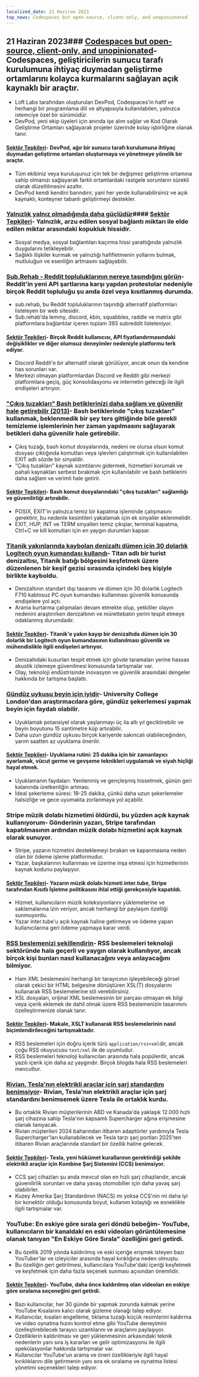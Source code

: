 ```yaml
---
localized_date: 21 Haziran 2023
top_news: Codespaces but open-source, client-only, and unopinionated
---
```




<CallToAction />

<Steps>

## 21 Haziran 2023### [Codespaces but open-source, client-only, and unopinionated](https://devpod.sh/)- Codespaces, geliştiricilerin sunucu tarafı kurulumuna ihtiyaç duymadan geliştirme ortamlarını kolayca kurmalarını sağlayan açık kaynaklı bir araçtır.

- Loft Labs tarafından oluşturulan DevPod, Codespaces'in hafif ve herhangi bir programlama dili ve altyapısıyla kullanılabilen, yalnızca istemciye özel bir sürümüdür.
- DevPod, yeni ekip üyeleri için anında işe alım sağlar ve Kod Olarak Geliştirme Ortamları sağlayarak projeler üzerinde kolay işbirliğine olanak tanır.

#### [Sektör Tepkileri](http://news.ycombinator.com/item?id=36407477)- DevPod, ağır bir sunucu tarafı kurulumuna ihtiyaç duymadan geliştirme ortamları oluşturmaya ve yönetmeye yönelik bir araçtır.

- Tüm ekibiniz veya kuruluşunuz için tek bir değişmez geliştirme ortamına sahip olmanızı sağlayarak farklı ortamlardaki rastgele sorunların sürekli olarak düzeltilmesini azaltır.
- DevPod kendi kendini barındırır, yani her yerde kullanabilirsiniz ve açık kaynaklı, konteyner tabanlı geliştirmeyi destekler.

### [Yalnızlık yalnız olmadığında daha güçlüdür](https://pubmed.ncbi.nlm.nih.gov/37293324/)#### [Sektör Tepkileri](http://news.ycombinator.com/item?id=36403280)- Yalnızlık, arzu edilen sosyal bağlantı miktarı ile elde edilen miktar arasındaki kopukluk hissidir.

- Sosyal medya, sosyal bağlantıları kaçırma hissi yarattığında yalnızlık duygularını tetikleyebilir.
- Sağlıklı ilişkiler kurmak ve yalnızlığı hafifletmenin yollarını bulmak, mutluluğun ve esenliğin artmasını sağlayabilir.

### [Sub.Rehab - Reddit topluluklarının nereye taşındığını görün](https://sub.rehab/)- Reddit'in yeni API şartlarına karşı yapılan protestolar nedeniyle birçok Reddit topluluğu şu anda özel veya kısıtlanmış durumda.

- sub.rehab, bu Reddit topluluklarının taşındığı alternatif platformları listeleyen bir web sitesidir.
- Sub.rehab'da lemmy, discord, kbin, squabbles, raddle ve matrix gibi platformlara bağlantılar içeren toplam 393 subreddit listeleniyor.

#### [Sektör Tepkileri](http://news.ycombinator.com/item?id=36401999)- Birçok Reddit kullanıcısı, API fiyatlandırmasındaki değişiklikler ve diğer olumsuz deneyimler nedeniyle platformu terk ediyor.

- Discord Reddit'e bir alternatif olarak görülüyor, ancak onun da kendine has sorunları var.
- Merkezi olmayan platformlardan Discord ve Reddit gibi merkezi platformlara geçiş, güç konsolidasyonu ve internetin geleceği ile ilgili endişeleri artırıyor.

### ["Çıkış tuzakları" Bash betiklerinizi daha sağlam ve güvenilir hale getirebilir (2013)](http://redsymbol.net/articles/bash-exit-traps/)- Bash betiklerinde "çıkış tuzakları" kullanmak, beklenmedik bir şey ters gittiğinde bile gerekli temizleme işlemlerinin her zaman yapılmasını sağlayarak betikleri daha güvenilir hale getirebilir.

- Çıkış tuzağı, bash komut dosyalarında, nedeni ne olursa olsun komut dosyası çıktığında komutları veya işlevleri çalıştırmak için kullanılabilen EXIT adlı sözde bir sinyaldir.
- "Çıkış tuzakları" kaynak sızıntılarını gidermek, hizmetleri korumak ve pahalı kaynakları serbest bırakmak için kullanılabilir ve bash betiklerini daha sağlam ve verimli hale getirir.

#### [Sektör Tepkileri](http://news.ycombinator.com/item?id=36400465)- Bash komut dosyalarındaki "çıkış tuzakları" sağlamlığı ve güvenilirliği artırabilir.

- POSIX, EXIT'in yalnızca temiz bir kapatma işleminde çalışmasını gerektirir, bu nedenle kesintileri yakalamak için ek sinyaller eklenmelidir.
- EXIT, HUP, INT ve TERM sinyalleri temiz çıkışlar, terminal kapatma, Ctrl+C ve kill komutları için en yaygın durumları kapsar.

### [Titanik yakınlarında kaybolan denizaltı dümen için 30 dolarlık Logitech oyun kumandası kullandı](https://arstechnica.com/gaming/2023/06/submarine-missing-near-titanic-used-a-30-logitech-gamepad-for-steering/)- Titan adlı bir turist denizaltısı, Titanik batığı bölgesini keşfetmek üzere düzenlenen bir keşif gezisi sırasında içindeki beş kişiyle birlikte kayboldu.

- Denizaltının standart dışı tasarımı ve dümen için 30 dolarlık Logitech F710 kablosuz PC oyun kumandası kullanması güvenlik konusunda endişelere yol açtı.
- Arama kurtarma çalışmaları devam etmekte olup, yetkililer olayın nedenini araştırırken denizaltının ve mürettebatın yerini tespit etmeye odaklanmış durumdadır.

#### [Sektör Tepkileri](http://news.ycombinator.com/item?id=36407781)- Titanik'e yakın kayıp bir denizaltıda dümen için 30 dolarlık bir Logitech oyun kumandasının kullanılması güvenlik ve mühendislikle ilgili endişeleri artırıyor.

- Denizaltıdaki kusurları tespit etmek için gövde taramaları yerine hassas akustik izlemeye güvenilmesi konusunda tartışmalar var.
- Olay, teknoloji endüstrisinde inovasyon ve güvenlik arasındaki dengeler hakkında bir tartışma başlattı.

### [Gündüz uykusu beyin için iyidir](https://www.bbc.com/news/health-65950168)- University College London'dan araştırmacılara göre, gündüz şekerlemesi yapmak beyin için faydalı olabilir.

- Uyuklamak potansiyel olarak yaşlanmayı üç ila altı yıl geciktirebilir ve beyin boyutunu 15 santimetre küp artırabilir.
- Daha uzun gündüz uykusu birçok kariyerde sakıncalı olabileceğinden, yarım saatten az uyuklama önerilir.

#### [Sektör Tepkileri](http://news.ycombinator.com/item?id=36399503)- Uyuklama rutini: 25 dakika için bir zamanlayıcı ayarlamak, vücut germe ve gevşeme teknikleri uygulamak ve siyah hiçliği hayal etmek.

- Uyuklamanın faydaları: Yenilenmiş ve gençleşmiş hissetmek, günün geri kalanında üretkenliğin artması.
- İdeal şekerleme süresi: 18-25 dakika, çünkü daha uzun şekerlemeler halsizliğe ve gece uyumakta zorlanmaya yol açabilir.

### Stripe müzik dolabı hizmetimi öldürdü, bu yüzden açık kaynak kullanıyorum- Gönderinin yazarı, Stripe tarafından kapatılmasının ardından müzik dolabı hizmetini açık kaynak olarak sunuyor.

- Stripe, yazarın hizmetini desteklemeyi bırakan ve kapanmasına neden olan bir ödeme işleme platformudur.
- Yazar, başkalarının kullanması ve üzerine inşa etmesi için hizmetlerinin kaynak kodunu paylaşıyor.

#### [Sektör Tepkileri](http://news.ycombinator.com/item?id=36403607)- Yazarın müzik dolabı hizmeti inter.tube, Stripe tarafından Kısıtlı İşletme politikasını ihlal ettiği gerekçesiyle kapatıldı.

- Hizmet, kullanıcıların müzik koleksiyonlarını yüklemelerine ve saklamalarına izin veriyor, ancak herhangi bir paylaşım özelliği sunmuyordu.
- Yazar inter.tube'u açık kaynak haline getirmeye ve ödeme yapan kullanıcılarına geri ödeme yapmaya karar verdi.

### [RSS beslemenizi şekillendirin](https://darekkay.com/blog/rss-styling/)- RSS beslemeleri teknoloji sektöründe hala geçerli ve yaygın olarak kullanılıyor, ancak birçok kişi bunları nasıl kullanacağını veya anlayacağını bilmiyor.

- Ham XML beslemesini herhangi bir tarayıcının işleyebileceği görsel olarak çekici bir HTML belgesine dönüştüren XSL(T) dosyalarını kullanarak RSS beslemelerine stil verebilirsiniz.
- XSL dosyaları, orijinal XML beslemesinin bir parçası olmayan ek bilgi veya içerik eklemek de dahil olmak üzere RSS beslemenizin tasarımını özelleştirmenize olanak tanır.

#### [Sektör Tepkileri](http://news.ycombinator.com/item?id=36401854)- Makale, XSLT kullanarak RSS beslemelerinin nasıl biçimlendirileceğini tartışmaktadır.

- RSS beslemeleri için doğru içerik türü `application/rss+xml`dir, ancak çoğu RSS okuyucusu `text/xml` ile de uyumludur.
- RSS beslemeleri teknoloji kullanıcıları arasında hala popülerdir, ancak yazılı içerik için daha az yaygındır. Birçok blogda hala RSS beslemeleri mevcuttur.

### [Rivian, Tesla'nın elektrikli araçlar için şarj standardını benimsiyor](https://ev-edition.com/2023/06/rivian-joins-forces-with-tesla-embracing-their-charging-standard-for-electric-vehicles/)- Rivian, Tesla'nın elektrikli araçlar için şarj standardını benimsemek üzere Tesla ile ortaklık kurdu.

- Bu ortaklık Rivian müşterilerinin ABD ve Kanada'da yaklaşık 12.000 hızlı şarj cihazına sahip Tesla'nın kapsamlı Supercharger ağına erişmesine olanak tanıyacak.
- Rivian müşterileri 2024 baharından itibaren adaptörler yardımıyla Tesla Supercharger'ları kullanabilecek ve Tesla tarzı şarj portları 2025'ten itibaren Rivian araçlarında standart bir özellik haline gelecek.

#### [Sektör Tepkileri](http://news.ycombinator.com/item?id=36403494)- Tesla, yeni hükümet kurallarının gerektirdiği şekilde elektrikli araçlar için Kombine Şarj Sistemini (CCS) benimsiyor.

- CCS şarj cihazları şu anda mevcut olan en hızlı şarj cihazlarıdır, ancak güvenilirlik sorunları ve daha yavaş otomobiller için daha yavaş şarj olabilirler.
- Kuzey Amerika Şarj Standardının (NACS) mı yoksa CCS'nin mi daha iyi bir konektör olduğu konusunda boyut, kullanım kolaylığı ve esneklikle ilgili tartışmalar var.

### YouTube: En eskiye göre sırala geri döndü bebeğim- YouTube, kullanıcıların bir kanaldaki en eski videoları görüntülemesine olanak tanıyan "En Eskiye Göre Sırala" özelliğini geri getirdi.

- Bu özellik 2019 yılında kaldırılmış ve eski içeriğe erişmek isteyen bazı YouTuber'lar ve izleyiciler arasında hayal kırıklığına neden olmuştu.
- Bu özelliğin geri getirilmesi, kullanıcılara YouTube'daki içeriği keşfetmek ve keşfetmek için daha fazla seçenek sunması açısından önemlidir.

#### [Sektör Tepkileri](http://news.ycombinator.com/item?id=36410777)- YouTube, daha önce kaldırılmış olan videoları en eskiye göre sıralama seçeneğini geri getirdi.

- Bazı kullanıcılar, her 30 günde bir yapmak zorunda kalmak yerine YouTube Kısalarını kalıcı olarak gizleme olanağı talep ediyor.
- Kullanıcılar, kısaları engelleme, tıklama tuzağı küçük resimlerini kaldırma ve video oynatma hızını kontrol etme gibi YouTube deneyimini özelleştirebilecek tarayıcı uzantılarını ve araçlarını paylaşıyor.
- Özelliklerin kaldırılması ve geri yüklenmesinin arkasındaki teknik nedenlerin yanı sıra iş kararları ve gelir optimizasyonu ile ilgili spekülasyonlar hakkında tartışmalar var.
- Kullanıcılar YouTube'un arama ve öneri özellikleriyle ilgili hayal kırıklıklarını dile getirmenin yanı sıra ek sıralama ve oynatma listesi yönetimi seçenekleri talep ediyor.

</Steps>
